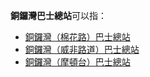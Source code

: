'''銅鑼灣巴士總站'''可以指：
* [[銅鑼灣（棉花路）巴士總站|銅鑼灣（棉花路）巴士總站]]
* [[銅鑼灣（威非路道）巴士總站|銅鑼灣（威非路道）巴士總站]]
* [[銅鑼灣（摩頓台）巴士總站|銅鑼灣（摩頓台）巴士總站]]

{{disambig|cat=七字建築物消歧義}}